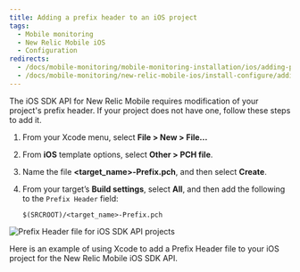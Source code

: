 ```yaml
---
title: Adding a prefix header to an iOS project
tags:
  - Mobile monitoring
  - New Relic Mobile iOS
  - Configuration
redirects:
  - /docs/mobile-monitoring/mobile-monitoring-installation/ios/adding-prefix-header-ios-project
  - /docs/mobile-monitoring/new-relic-mobile-ios/install-configure/adding-prefix-header-ios-project
---
```


The iOS SDK API for New Relic Mobile requires modification of your project's prefix header. If your project does not have one, follow these steps to add it.

1. From your Xcode menu, select **File > New > File...**
2. From **iOS** template options, select **Other > PCH file**.
3. Name the file **&lt;target_name>-Prefix.pch**, and then select **Create**.
4. From your target’s **Build settings**, select **All**, and then add the following to the `Prefix Header` field:

   ```
   $(SRCROOT)/<target_name>-Prefix.pch
   ```

![Prefix Header file for iOS SDK API projects](./images/screen-ios-sdk-api-prefix-header.png "Prefix Header file for iOS SDK API projects")

Here is an example of using Xcode to add a Prefix Header file to your iOS project for the New Relic Mobile iOS SDK API.
